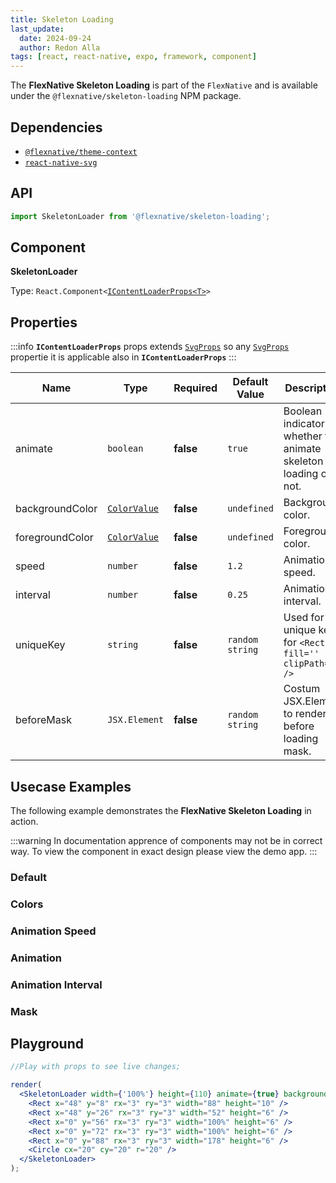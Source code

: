 ```yaml
---
title: Skeleton Loading
last_update:
  date: 2024-09-24
  author: Redon Alla
tags: [react, react-native, expo, framework, component]
---
```





The **FlexNative Skeleton Loading** is part of the `FlexNative` and is available under the `@flexnative/skeleton-loading` NPM package.

## Dependencies
- [`@flexnative/theme-context`](../../theme/index.mdx)
- [`react-native-svg`](https://github.com/software-mansion/react-native-svg)

<Installation title="FlexNative Skeleton Loading" name='@flexnative/skeleton-loading' />

## API

```jsx
import SkeletonLoader from '@flexnative/skeleton-loading';
```

## Component

**SkeletonLoader**

Type: <code>React.Component\<[IContentLoaderProps\<T\>](#properties)\></code>

## Properties

:::info
**`IContentLoaderProps`** props extends [`SvgProps`](https://github.com/software-mansion/react-native-svg)
so any [`SvgProps`](https://github.com/software-mansion/react-native-svg) propertie it is applicable also in **`IContentLoaderProps`**
:::

|  Name | Type | Required | Default Value | Description |
| -- | -- | -- | -- | -- |
| animate | `boolean` | **false** | `true` | Boolean indicator whether to animate skeleton loading or not. |
| backgroundColor | [`ColorValue`](https://reactnative.dev/docs/colors) | **false** | `undefined` | Background color. |
| foregroundColor | [`ColorValue`](https://reactnative.dev/docs/colors) | **false** | `undefined` | Foreground color. |
| speed | `number` | **false** | `1.2` | Animation speed. |
| interval | `number` | **false** | `0.25` | Animation interval. |
| uniqueKey | `string` | **false** | `random string` | Used for unique key for `<Rect fill='' clipPath='' />` |
| beforeMask | `JSX.Element` | **false** | `random string` | Costum JSX.Element to render before loading mask. |

## Usecase Examples

The following example demonstrates the **FlexNative Skeleton Loading** in action.

:::warning
In documentation apprence of components may not be in correct way.
To view the component in exact design please view the demo app.
:::

### Default

<ExampleWrapper codeExample={DefaultExampleMdx}>
  <DefaultExample />
</ExampleWrapper>

### Colors

<ExampleWrapper codeExample={ColorsExampleMdx}>
  <ColorsExample />
</ExampleWrapper>

### Animation Speed

<ExampleWrapper codeExample={AnimationSpeedExampleMdx}>
  <AnimationSpeedExample />
</ExampleWrapper>

### Animation

<ExampleWrapper codeExample={AnimationExampleMdx}>
  <AnimationExample />
</ExampleWrapper>

### Animation Interval

<ExampleWrapper codeExample={AnimationIntervalExampleMdx}>
  <AnimationIntervalExample />
</ExampleWrapper>

### Mask

<ExampleWrapper codeExample={MaskExampleMdx}>
  <MaskExample />
</ExampleWrapper>

## Playground

```jsx live noInline
//Play with props to see live changes;

render(
  <SkeletonLoader width={'100%'} height={110} animate={true} backgroundColor='crimson' foregroundColor='#FFC436'>
    <Rect x="48" y="8" rx="3" ry="3" width="88" height="10" />
    <Rect x="48" y="26" rx="3" ry="3" width="52" height="6" />
    <Rect x="0" y="56" rx="3" ry="3" width="100%" height="6" />
    <Rect x="0" y="72" rx="3" ry="3" width="100%" height="6" />
    <Rect x="0" y="88" rx="3" ry="3" width="178" height="6" />
    <Circle cx="20" cy="20" r="20" />
  </SkeletonLoader>
);
```